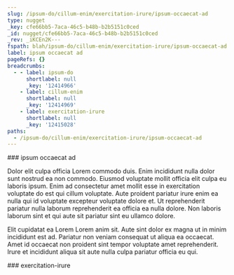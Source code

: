 ```yaml
---
slug: /ipsum-do/cillum-enim/exercitation-irure/ipsum-occaecat-ad
type: nugget
_key: cfe66bb5-7aca-46c5-b48b-b2b5151c0ced
_id: nugget/cfe66bb5-7aca-46c5-b48b-b2b5151c0ced
_rev: _iKCEn2K---
fspath: blah/ipsum-do/cillum-enim/exercitation-irure/ipsum-occaecat-ad.md
label: ipsum occaecat ad
pageRefs: {}
breadcrumbs:
  - - label: ipsum-do
      shortlabel: null
      _key: '12414966'
    - label: cillum-enim
      shortlabel: null
      _key: '12414969'
    - label: exercitation-irure
      shortlabel: null
      _key: '12415028'
paths:
  - /ipsum-do/cillum-enim/exercitation-irure/ipsum-occaecat-ad
---
```


<NuggetArea>
<Nugget slug="/ipsum-do/cillum-enim/exercitation-irure/ipsum-occaecat-ad" type="nugget" _key="cfe66bb5-7aca-46c5-b48b-b2b5151c0ced" _id="nugget/cfe66bb5-7aca-46c5-b48b-b2b5151c0ced" _rev="_iKCEn2K---" fspath="blah/ipsum-do/cillum-enim/exercitation-irure/ipsum-occaecat-ad.md" label="ipsum occaecat ad" paths="/ipsum-do/cillum-enim/exercitation-irure/ipsum-occaecat-ad">
<NuggetBody>
### ipsum occaecat ad

Dolor elit culpa officia Lorem commodo duis. Enim incididunt nulla dolor sunt nostrud ea non commodo. Eiusmod voluptate mollit officia elit culpa eu laboris ipsum. Enim ad consectetur amet mollit esse in exercitation voluptate do est qui cillum voluptate. Aute proident pariatur irure enim ea nulla qui id voluptate excepteur voluptate dolore et. Ut reprehenderit pariatur nulla laborum reprehenderit ea officia ea nulla dolore. Non laboris laborum sint et qui aute sit pariatur sint eu ullamco dolore.

Elit cupidatat ea Lorem Lorem anim sit. Aute sint dolor ex magna ut in minim incididunt est ad. Pariatur non veniam consequat ut aliqua ea occaecat. Amet id occaecat non proident sint tempor voluptate amet reprehenderit. Irure et incididunt aliqua sit aute nulla culpa pariatur officia eu qui.

</NuggetBody>
<Breadcrumbs>
<Crumbs>
<Crumb _key="12414966" label="ipsum-do" /><Crumb _key="12414969" label="cillum-enim" /><Crumb _key="12415028" label="exercitation-irure" />
</Crumbs>
</Breadcrumbs>
</Nugget>

<NuggetsInbound>
</NuggetsInbound>
<NuggetsOutbound>
</NuggetsOutbound>
</NuggetArea>
<PassagesInbound>
<Passage direction="inbound" type="passage" _key="12415028" _id="passage/12415028" _rev="_iKCEn2G---" label="exercitation-irure" passage="exercitation-irure" fspath="blah/ipsum-do/cillum-enim/exercitation-irure" paths="/ipsum-do/cillum-enim/exercitation-irure" slug="/ipsum-do/cillum-enim/exercitation-irure">
<NuggetBody>
### exercitation-irure

</NuggetBody>
<Breadcrumbs>
<Crumbs>
<Crumb _key="12414966" label="ipsum-do" /><Crumb _key="12414969" label="cillum-enim" />
</Crumbs>
</Breadcrumbs>
</Passage>

</PassagesInbound>
<PassagesOutbound>
</PassagesOutbound>